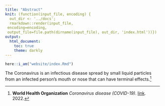 ```yaml
---
title: "Abstract"
knit: (function(input_file, encoding) {
  out_dir <- '../docs';
  rmarkdown::render(input_file,
 encoding=encoding,
 output_file=file.path(dirname(input_file), out_dir, 'index.html'))})
output:
  html_document:
    toc: true
    theme: darkly
---
```


```r
here::i_am("website/index.Rmd")
```


The Coronavirus is an infectious disease spread by small liquid particles from an infected person's mouth or nose that can have terminal effects.^[**World Health Organization**  _Coronavirus disease (COVID-19)_. [link](https://www.who.int/health-topics/coronavirus#tab=tab_1). 2022.]

